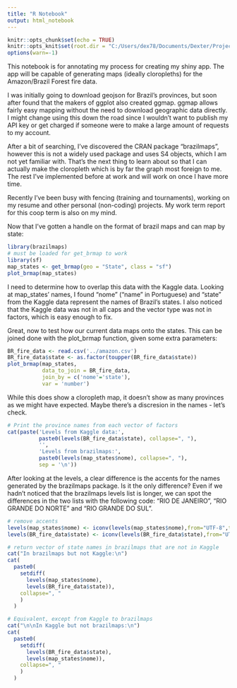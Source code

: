 ```yaml
---
title: "R Notebook"
output: html_notebook
---
```


```r
knitr::opts_chunk$set(echo = TRUE)
knitr::opts_knit$set(root.dir = "C:/Users/dex78/Documents/Dexter/Projects/Brazil-Forest-Fires-2018/forest_fire_app")
options(warn=-1)
```

This notebook is for annotating my process for creating my shiny app. The app will be capable of generating maps (ideally cloropleths) for the Amazon/Brazil Forest fire data.

I was initially going to download geojson for Brazil's provinces, but soon after found that the makers of ggplot also created ggmap. ggmap allows fairly easy mapping without the need to download geographic data directly. I might change using this down the road since I wouldn't want to publish my API key or get charged if someone were to make a large amount of requests to my account. 

After a bit of searching, I've discovered the CRAN package "brazilmaps", however this is not a widely used package and uses S4 objects, which I am not yet familiar with. That's the next thing to learn about so that I can actually make the cloropleth which is by far the graph most foreign to me. The rest I've implemented before at work and will work on once I have more time. 

Recently I've been busy with fencing (training and tournaments), working on my resume and other personal (non-coding) projects. My work term report for this coop term is also on my mind.

Now that I've gotten a handle on the format of brazil maps and can map by state:
```r
library(brazilmaps)
# must be loaded for get_brmap to work
library(sf)
map_states <- get_brmap(geo = "State", class = "sf")
plot_brmap(map_states)
```

I need to determine how to overlap this data with the Kaggle data. Looking at map_states' names, I found "nome" ("name" in Portuguese) and "state" from the Kaggle data represent the names of Brazil's states. I also noticed that the Kaggle data was not in all caps and the vector type was not in factors, which is easy enough to fix.

Great, now to test how our current data maps onto the states. This can be joined done with the plot_brmap function, given some extra parameters:

```r
BR_fire_data <- read.csv('../amazon.csv')
BR_fire_data$state <- as.factor(toupper(BR_fire_data$state))
plot_brmap(map_states,
           data_to_join = BR_fire_data,
           join_by = c('nome'='state'),
           var = 'number')
```

While this does show a cloropleth map, it doesn't show as many provinces as we might have expected. Maybe there's a discresion in the names - let's check.

```r
# Print the province names from each vector of factors
cat(paste('Levels from Kaggle data:',
          paste0(levels(BR_fire_data$state), collapse=", "),
          '',
          'Levels from brazilmaps:',
          paste0(levels(map_states$nome), collapse=", "),
          sep = '\n'))
```

After looking at the levels, a clear difference is the accents for the names generated by the brazilmaps package. Is it the only difference? Even if we hadn't noticed that the brazilmaps levels list is longer, we can spot the differences in the two lists with the following code:
"RIO DE JANEIRO", "RIO GRANDE DO NORTE" and "RIO GRANDE DO SUL".

```r
# remove accents
levels(map_states$nome) <- iconv(levels(map_states$nome),from="UTF-8",to="ASCII//TRANSLIT")
levels(BR_fire_data$state) <- iconv(levels(BR_fire_data$state),from="UTF-8",to="ASCII//TRANSLIT")

# return vector of state names in brazilmaps that are not in Kaggle
cat("In brazilmaps but not Kaggle:\n")
cat(
  paste0(
    setdiff(
      levels(map_states$nome),
      levels(BR_fire_data$state)),
    collapse=", "
    )
  )

# Equivalent, except from Kaggle to brazilmaps
cat("\n\nIn Kaggle but not brazilmaps:\n")
cat(
  paste0(
    setdiff(
      levels(BR_fire_data$state), 
      levels(map_states$nome)),
    collapse=", "
    )
  )
```



